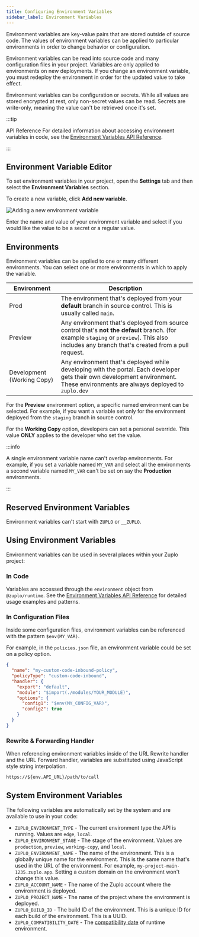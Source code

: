```yaml
---
title: Configuring Environment Variables
sidebar_label: Environment Variables
---
```


Environment variables are key-value pairs that are stored outside of source
code. The values of environment variables can be applied to particular
environments in order to change behavior or configuration.

Environment variables can be read into source code and many configuration files
in your project. Variables are only applied to environments on new deployments.
If you change an environment variable, you must redeploy the environment in
order for the updated value to take effect.

Environment variables can be configuration or secrets. While all values are
stored encrypted at rest, only non-secret values can be read. Secrets are
write-only, meaning the value can't be retrieved once it's set.

:::tip

API Reference For detailed information about accessing environment variables in
code, see the
[Environment Variables API Reference](../programmable-api/environment.mdx).

:::

## Environment Variable Editor

To set environment variables in your project, open the **Settings** tab and then
select the **Environment Variables** section.

To create a new variable, click **Add new variable**.

![Adding a new environment variable](../../public/media/environment-variables/bec84962-0139-4371-b3fd-a30e70860169.png)

Enter the name and value of your environment variable and select if you would
like the value to be a secret or a regular value.

## Environments

Environment variables can be applied to one or many different environments. You
can select one or more environments in which to apply the variable.

| Environment                | Description                                                                                                                                                                                    |
| -------------------------- | ---------------------------------------------------------------------------------------------------------------------------------------------------------------------------------------------- |
| Prod                       | The environment that's deployed from your **default** branch in source control. This is usually called `main`.                                                                                 |
| Preview                    | Any environment that's deployed from source control that's **not the default** branch. (for example `staging` or `preview`). This also includes any branch that's created from a pull request. |
| Development (Working Copy) | Any environment that's deployed while developing with the portal. Each developer gets their own development environment. These environments are always deployed to `zuplo.dev`                 |

For the **Preview** environment option, a specific named environment can be
selected. For example, if you want a variable set only for the environment
deployed from the `staging` branch in source control.

For the **Working Copy** option, developers can set a personal override. This
value **ONLY** applies to the developer who set the value.

:::info

A single environment variable name can't overlap environments. For example, if
you set a variable named `MY_VAR` and select all the environments a second
variable named `MY_VAR` can't be set on say the **Production** environments.

:::

## Reserved Environment Variables

Environment variables can't start with `ZUPLO` or `__ZUPLO`.

## Using Environment Variables

Environment variables can be used in several places within your Zuplo project:

### In Code

Variables are accessed through the `environment` object from `@zuplo/runtime`.
See the
[Environment Variables API Reference](../programmable-api/environment.mdx) for
detailed usage examples and patterns.

### In Configuration Files

Inside some configuration files, environment variables can be referenced with
the pattern `$env(MY_VAR)`.

For example, in the `policies.json` file, an environment variable could be set
on a policy option.

```json
{
  "name": "my-custom-code-inbound-policy",
  "policyType": "custom-code-inbound",
  "handler": {
    "export": "default",
    "module": "$import(./modules/YOUR_MODULE)",
    "options": {
      "config1": "$env(MY_CONFIG_VAR)",
      "config2": true
    }
  }
}
```

### Rewrite & Forwarding Handler

When referencing environment variables inside of the URL Rewrite handler and the
URL Forward handler, variables are substituted using JavaScript style string
interpolation.

```txt
https://${env.API_URL}/path/to/call
```

## System Environment Variables

The following variables are automatically set by the system and are available to
use in your code:

- `ZUPLO_ENVIRONMENT_TYPE` - The current environment type the API is running.
  Values are `edge`, `local`.
- `ZUPLO_ENVIRONMENT_STAGE` - The stage of the environment. Values are
  `production`, `preview`, `working-copy`, and `local`.
- `ZUPLO_ENVIRONMENT_NAME` - The name of the environment. This is a globally
  unique name for the environment. This is the same name that's used in the URL
  of the environment. For example, `my-project-main-1235.zuplo.app`. Setting a
  custom domain on the environment won't change this value.
- `ZUPLO_ACCOUNT_NAME` - The name of the Zuplo account where the environment is
  deployed.
- `ZUPLO_PROJECT_NAME` - The name of the project where the environment is
  deployed.
- `ZUPLO_BUILD_ID` - The build ID of the environment. This is a unique ID for
  each build of the environment. This is a UUID.
- `ZUPLO_COMPATIBILITY_DATE` - The
  [compatibility date](../programmable-api/compatibility-dates.mdx) of runtime
  environment.
